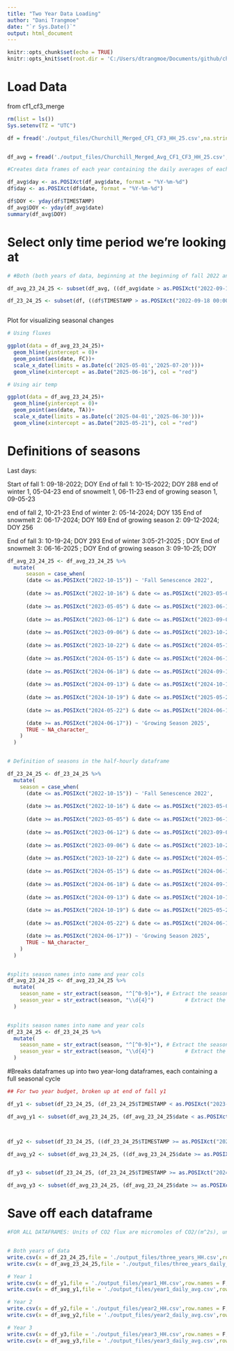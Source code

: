 ```yaml
---
title: "Two Year Data Loading"
author: "Dani Trangmoe"
date: "`r Sys.Date()`"
output: html_document
---
```



```r
knitr::opts_chunk$set(echo = TRUE)
knitr::opts_knit$set(root.dir = 'C:/Users/dtrangmoe/Documents/github/churchill_carbon_flux_paper/') #use this to set your directory
```

# Load Data 

from cf1_cf3_merge

```r

rm(list = ls())
Sys.setenv(TZ = "UTC")

df = fread('./output_files/Churchill_Merged_CF1_CF3_HH_25.csv',na.strings = c('-9999','NA','NaN','NAN','-7999'))


df_avg = fread('./output_files/Churchill_Merged_Avg_CF1_CF3_HH_25.csv',na.strings = c('-9999','NA','NaN','NAN','-7999'))

#Creates data frames of each year containing the daily averages of each value- useful for focusing on one year at a time

df_avg$day <- as.POSIXct(df_avg$date, format = "%Y-%m-%d")
df$day <- as.POSIXct(df$date, format = "%Y-%m-%d")

df$DOY <- yday(df$TIMESTAMP)
df_avg$DOY <- yday(df_avg$date)
summary(df_avg$DOY)

```

# Select only time period we're looking at

```r

# #Both (both years of data, beginning at the beginning of fall 2022 and ending at the end of fall 2024. makes two full seasonal cycles of data)

df_avg_23_24_25 <- subset(df_avg, ((df_avg$date > as.POSIXct("2022-09-18 00:00")) & (df_avg$date < as.POSIXct("2025-09-10 00:00"))))

df_23_24_25 <- subset(df, ((df$TIMESTAMP > as.POSIXct("2022-09-18 00:00")) & (df$TIMESTAMP < as.POSIXct("2025-09-10 00:00"))))



```

Plot for visualizing seasonal changes
```r

# Using fluxes

ggplot(data = df_avg_23_24_25)+
  geom_hline(yintercept = 0)+
  geom_point(aes(date, FC))+
  scale_x_date(limits = as.Date(c('2025-05-01','2025-07-20')))+
  geom_vline(xintercept = as.Date("2025-06-16"), col = "red")

# Using air temp

ggplot(data = df_avg_23_24_25)+
  geom_hline(yintercept = 0)+
  geom_point(aes(date, TA))+
  scale_x_date(limits = as.Date(c('2025-04-01','2025-06-30')))+
  geom_vline(xintercept = as.Date("2025-05-21"), col = "red")

```

# Definitions of seasons

Last days:

Start of fall 1: 09-18-2022; DOY 
End of fall 1: 10-15-2022; DOY 288
end of winter 1, 05-04-23
end of snowmelt 1, 06-11-23
end of growing season 1, 09-05-23

end of fall 2, 10-21-23
End of winter 2: 05-14-2024; DOY 135
End of snowmelt 2: 06-17-2024; DOY 169
End of growing season 2: 09-12-2024; DOY 256

End of fall 3: 10-19-24; DOY 293
End of winter 3:05-21-2025 ; DOY 
End of snowmelt 3: 06-16-2025 ; DOY 
End of growing season 3: 09-10-25; DOY


```r

df_avg_23_24_25 <- df_avg_23_24_25 %>%
  mutate(
      season = case_when(
      (date <= as.POSIXct("2022-10-15")) ~ 'Fall Senescence 2022',
      
      (date >= as.POSIXct("2022-10-16") & date <= as.POSIXct("2023-05-04")) ~ 'Winter 2023',
      
      (date >= as.POSIXct("2023-05-05") & date <= as.POSIXct("2023-06-11")) ~ 'Snow Melt 2023',
      
      (date >= as.POSIXct("2023-06-12") & date <= as.POSIXct("2023-09-05")) ~ 'Growing Season 2023',
      
      (date >= as.POSIXct("2023-09-06") & date <= as.POSIXct("2023-10-21")) ~ 'Fall Senescence 2023',
      
      (date >= as.POSIXct("2023-10-22") & date <= as.POSIXct("2024-05-14")) ~ 'Winter 2024',
      
      (date >= as.POSIXct("2024-05-15") & date <= as.POSIXct("2024-06-17")) ~ 'Snow Melt 2024',
      
      (date >= as.POSIXct("2024-06-18") & date <= as.POSIXct("2024-09-12")) ~ 'Growing Season 2024',
      
      (date >= as.POSIXct("2024-09-13") & date <= as.POSIXct("2024-10-19")) ~ 'Fall Senescence 2024',
      
      (date >= as.POSIXct("2024-10-19") & date <= as.POSIXct("2025-05-21"))~ 'Winter 2025',
      
      (date >= as.POSIXct("2024-05-22") & date <= as.POSIXct("2024-06-16")) ~ 'Snow Melt 2025',

      (date >= as.POSIXct("2024-06-17")) ~ 'Growing Season 2025',
      TRUE ~ NA_character_
    )
  )


# Definition of seasons in the half-hourly dataframe 

df_23_24_25 <- df_23_24_25 %>%
  mutate(
    season = case_when(
      (date <= as.POSIXct("2022-10-15")) ~ 'Fall Senescence 2022',
      
      (date >= as.POSIXct("2022-10-16") & date <= as.POSIXct("2023-05-04")) ~ 'Winter 2023',
      
      (date >= as.POSIXct("2023-05-05") & date <= as.POSIXct("2023-06-11")) ~ 'Snow Melt 2023',
      
      (date >= as.POSIXct("2023-06-12") & date <= as.POSIXct("2023-09-05")) ~ 'Growing Season 2023',
      
      (date >= as.POSIXct("2023-09-06") & date <= as.POSIXct("2023-10-21")) ~ 'Fall Senescence 2023',
      
      (date >= as.POSIXct("2023-10-22") & date <= as.POSIXct("2024-05-14")) ~ 'Winter 2024',
      
      (date >= as.POSIXct("2024-05-15") & date <= as.POSIXct("2024-06-17")) ~ 'Snow Melt 2024',
      
      (date >= as.POSIXct("2024-06-18") & date <= as.POSIXct("2024-09-12")) ~ 'Growing Season 2024',
      
      (date >= as.POSIXct("2024-09-13") & date <= as.POSIXct("2024-10-19")) ~ 'Fall Senescence 2024',
      
      (date >= as.POSIXct("2024-10-19") & date <= as.POSIXct("2025-05-21"))~ 'Winter 2025',
      
      (date >= as.POSIXct("2024-05-22") & date <= as.POSIXct("2024-06-16")) ~ 'Snow Melt 2025',

      (date >= as.POSIXct("2024-06-17")) ~ 'Growing Season 2025',
      TRUE ~ NA_character_
    )
  )


#splits season names into name and year cols
df_avg_23_24_25 <- df_avg_23_24_25 %>%
  mutate(
    season_name = str_extract(season, "^[^0-9]+"), # Extract the season name
    season_year = str_extract(season, "\\d{4}")          # Extract the 4-digit year
  )


#splits season names into name and year cols
df_23_24_25 <- df_23_24_25 %>%
  mutate(
    season_name = str_extract(season, "^[^0-9]+"), # Extract the season name
    season_year = str_extract(season, "\\d{4}")          # Extract the 4-digit year
  )
```


#Breaks dataframes up into two year-long dataframes, each containing a full seasonal cycle 
```r
## For two year budget, broken up at end of fall y1

df_y1 <- subset(df_23_24_25, (df_23_24_25$TIMESTAMP < as.POSIXct("2023-09-05 00:00")))

df_avg_y1 <- subset(df_avg_23_24_25, (df_avg_23_24_25$date < as.POSIXct("2023-09-05")))



df_y2 <- subset(df_23_24_25, ((df_23_24_25$TIMESTAMP >= as.POSIXct("2023-09-06 00:00")) & (df_23_24_25$TIMESTAMP < as.POSIXct("2024-09-12 00:00"))))

df_avg_y2 <- subset(df_avg_23_24_25, ((df_avg_23_24_25$date >= as.POSIXct("2023-09-06")) & (df_avg_23_24_25$date < as.POSIXct("2024-09-12"))))


df_y3 <- subset(df_23_24_25, (df_23_24_25$TIMESTAMP >= as.POSIXct("2024-09-13 00:00")))

df_avg_y3 <- subset(df_avg_23_24_25, (df_avg_23_24_25$date >= as.POSIXct("2024-09-13")))
```



# Save off each dataframe

```r

#FOR ALL DATAFRAMES: Units of CO2 flux are micromoles of CO2/(m^2s), units of CH4 flux are nanomoles of CH4/(m^2s)


# Both years of data
write.csv(x = df_23_24_25,file = './output_files/three_years_HH.csv',row.names = F,quote = F)
write.csv(x = df_avg_23_24_25,file = './output_files/three_years_daily_avg.csv',row.names = F,quote = F)

# Year 1
write.csv(x = df_y1,file = './output_files/year1_HH.csv',row.names = F,quote = F)
write.csv(x = df_avg_y1,file = './output_files/year1_daily_avg.csv',row.names = F,quote = F)

# Year 2
write.csv(x = df_y2,file = './output_files/year2_HH.csv',row.names = F,quote = F)
write.csv(x = df_avg_y2,file = './output_files/year2_daily_avg.csv',row.names = F,quote = F)

# Year 3
write.csv(x = df_y3,file = './output_files/year3_HH.csv',row.names = F,quote = F)
write.csv(x = df_avg_y3,file = './output_files/year3_daily_avg.csv',row.names = F,quote = F)

```


